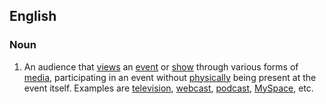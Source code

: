 ==English==

===Noun===
{{en-noun|sg=[[viewing]] [[audience]]}}

# {{media|entertainment}} An audience that [[views]] an [[event]] or [[show]] through various forms of [[media]], participating in an event without [[physically]] being present at the event itself.   Examples are [[television]], [[webcast]], [[podcast]], [[MySpace]], etc.